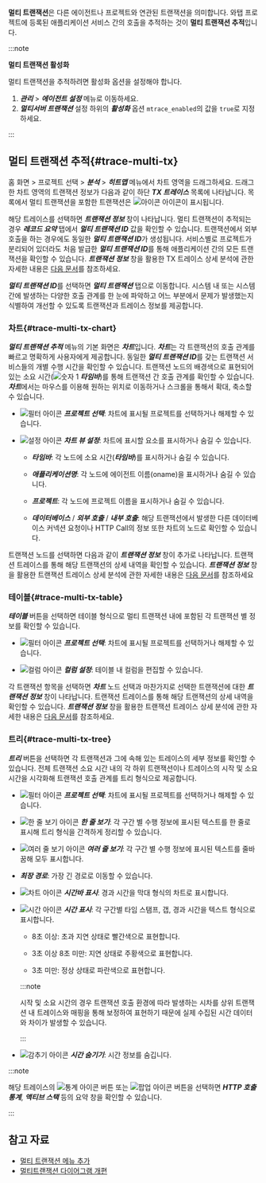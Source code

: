**멀티 트랜잭션**은 다른 에이전트나 프로젝트와 연관된 트랜잭션을 의미합니다. 와탭 프로젝트에 등록된 애플리케이션 서비스 간의 호출을 추적하는 것이 **멀티 트랜잭션 추적**입니다. 

:::note

**멀티 트랜잭션 활성화**

멀티 트랜잭션을 추적하려면 활성화 옵션을 설정해야 합니다. 

1. ***관리*** > ***에이전트 설정*** 메뉴로 이동하세요. 
1. ***멀티서버 트랜잭션*** 설정 하위의 ***활성화*** 옵션 `mtrace_enabled`의 값을 `true`로 지정하세요.

:::

## 멀티 트랜잭션 추적{#trace-multi-tx}

홈 화면 > 프로젝트 선택 > ***분석*** > ***히트맵*** 메뉴에서 차트 영역을 드래그하세요. 드래그한 차트 영역의 트랜잭션 정보가 다음과 같이 하단 ***TX 트레이스*** 목록에 나타납니다. 목록에서 멀티 트랜잭션을 포함한 트랜잭션은 ![아이콘](/img/ic-s-mult-transation.svg) 아이콘이 표시됩니다.

<ImgLang img='tx-trace-table.png' desc='mtrace_M' />

해당 트레이스를 선택하면 ***트랜잭션 정보*** 창이 나타납니다. 멀티 트랜잭션이 추적되는 경우 ***레코드 요약*** 탭에서 ***멀티 트랜잭션 ID*** 값을 확인할 수 있습니다. 트랜잭션에서 외부 호출을 하는 경우에도 동일한 ***멀티 트랜잭션 ID***가 생성됩니다. 서비스별로 프로젝트가 분리되어 있더라도 처음 발급한 ***멀티 트랜잭션 ID***를 통해 애플리케이션 간의 모든 트랜잭션을 확인할 수 있습니다. ***트랜잭션 정보*** 창을 활용한 TX 트레이스 상세 분석에 관한 자세한 내용은 [다음 문서](trs-profile#details)를 참조하세요.

<ImgLang img='tx-trace-dt-up.png' desc='레코드 요약' />

***멀티 트랜잭션 ID***를 선택하면 ***멀티 트랜잭션*** 탭으로 이동합니다. 시스템 내 또는 시스템 간에 발생하는 다양한 호출 관계를 한 눈에 파악하고 어느 부분에서 문제가 발생했는지 식별하여 개선할 수 있도록 트랜잭션과 트레이스 정보를 제공합니다.

### 차트{#trace-multi-tx-chart}

<ImgLang img='multi-tx-cht.png' desc='차트' />

***멀티 트랜잭션 추적*** 메뉴의 기본 화면은 ***차트***입니다. ***차트***는 각 트랜잭션의 호출 관계를 빠르고 명확하게 사용자에게 제공합니다. 동일한 ***멀티 트랜잭션 ID***를 갖는 트랜잭션 서비스들의 개별 수행 시간을 확인할 수 있습니다. 트랜잭션 노드의 배경색으로 표현되어 있는 소요 시간(![숫자 1](/img/number-01.png) ***타임바***)를 통해 트랜잭션 간 호출 관계를 확인할 수 있습니다. ***차트***에서는 마우스를 이용해 원하는 위치로 이동하거나 스크롤을 통해서 확대, 축소할 수 있습니다.

* ![필터 아이콘](/img/ico-filter.svg) ***프로젝트 선택***: 차트에 표시될 프로젝트를 선택하거나 해제할 수 있습니다.

* ![설정 아이콘](/img/ico-setting.svg) ***차트 뷰 설정***: 차트에 표시할 요소를 표시하거나 숨길 수 있습니다.

  * ***타임바***: 각 노드에 소요 시간(***타임바***)를 표시하거나 숨길 수 있습니다.

  * ***애플리케이션명***: 각 노드에 에이전트 이름(oname)을 표시하거나 숨길 수 있습니다.

  * ***프로젝트***: 각 노드에 프로젝트 이름을 표시하거나 숨길 수 있습니다.

  * ***데이터베이스*** / ***외부 호출*** / ***내부 호출***: 해당 트랜잭션에서 발생한 다른 데이터베이스 커넥션 요청이나 HTTP Call의 정보 또한 차트의 노드로 확인할 수 있습니다.

트랜잭션 노드를 선택하면 다음과 같이 ***트랜잭션 정보*** 창이 추가로 나타납니다. 트랜잭션 트레이스를 통해 해당 트랜잭션의 상세 내역을 확인할 수 있습니다. ***트랜잭션 정보*** 창을 활용한 트랜잭션 트레이스 상세 분석에 관한 자세한 내용은 [다음 문서](trs-profile#transaction-info)를 참조하세요

<ImgLang img='multi-tx-additional-info.png' desc='멀티 트랜잭션 상세 보기' />

### 테이블{#trace-multi-tx-table}

***테이블*** 버튼을 선택하면 테이블 형식으로 멀티 트랜잭션 내에 포함된 각 트랜잭션 별 정보를 확인할 수 있습니다.

<ImgLang img='multi-tx-table-mode.png' desc='멀티 트랜잭션 테이블 모드' />

* ![필터 아이콘](/img/ico-filter.svg) ***프로젝트 선택***: 차트에 표시될 프로젝트를 선택하거나 해제할 수 있습니다.

* ![컬럼 아이콘](/img/ic-column.svg) ***컬럼 설정***: 테이블 내 컬럼을 편집할 수 있습니다. 

각 트랜잭션 항목을 선택하면 ***차트*** 노드 선택과 마찬가지로 선택한 트랜잭션에 대한 ***트랜잭션 정보*** 창이 나타납니다. 트랜잭션 트레이스를 통해 해당 트랜잭션의 상세 내역을 확인할 수 있습니다. ***트랜잭션 정보*** 창을 활용한 트랜잭션 트레이스 상세 분석에 관한 자세한 내용은 [다음 문서](trs-profile#transaction-info)를 참조하세요.

### 트리{#trace-multi-tx-tree}

***트리*** 버튼을 선택하면 각 트랜잭션과 그에 속해 있는 트레이스의 세부 정보를 확인할 수 있습니다. 전체 트랜잭션 소요 시간 내의 각 하위 트랜잭션이나 트레이스의 시작 및 소요 시간을 시각화해 트랜잭션 호출 관계를 트리 형식으로 제공합니다. 

<ImgLang img='multi-tx-tree-mode.png' desc='멀티 트랜잭션 트리 모드' />

* ![필터 아이콘](/img/ico-filter.svg) ***프로젝트 선택***: 차트에 표시될 프로젝트를 선택하거나 해제할 수 있습니다.

* ![한 줄 보기 아이콘](/img/ic-single-line.svg) ***한 줄 보기***: 각 구간 별 수행 정보에 표시된 텍스트를 한 줄로 표시해 트리 형식을 간격하게 정리할 수 있습니다.

* ![여러 줄 보기 아이콘](/img/ic-multi-line.svg) ***여러 줄 보기***: 각 구간 별 수행 정보에 표시된 텍스트를 줄바꿈해 모두 표시합니다.

* ***최장 경로***: 가장 긴 경로로 이동할 수 있습니다.

* ![차트 아이콘](/img/ic-bar-chart.svg) ***시간바 표시***: 경과 시간을 막대 형식의 차트로 표시합니다.

* ![시간 아이콘](/img/ic-custom-time.svg) ***시간 표시***: 각 구간별 타임 스탬프, 갭, 경과 시간을 텍스트 형식으로 표시합니다.

  * 8초 이상: <span class='etrs'>초과 지연</span> 상태로 <span class='etrs'>빨간색</span>으로 표현합니다.

  * 3초 이상 8초 미만: <span class='ov5ud10'>지연</span> 상태로 <span class='ov5ud10'>주황색</span>으로 표현합니다.

  * 3초 미만: <span class='woer'>정상</span> 상태로 <span class='woer'>파란색</span>으로 표현합니다.

  :::note

  시작 및 소요 시간의 경우 트랜잭션 호출 환경에 따라 발생하는 시차를 상위 트랜잭션 내 트레이스와 매핑을 통해 보정하여 표현하기 때문에 실제 수집된 시간 데이터와 차이가 발생할 수 있습니다.

  :::

* ![감추기 아이콘](/img/ic-eye-invisible.svg) ***시간 숨기기***: 시간 정보를 숨깁니다.

:::note

해당 트레이스의 ![통계 아이콘](/img/ic-static.svg) 버튼 또는 ![팝업 아이콘](/img/ic-popup.svg) 버튼을 선택하면 ***HTTP 호출 통계***, ***액티브 스택*** 등의 요약 창을 확인할 수 있습니다.

:::

## 참고 자료

* [멀티 트랜잭션 메뉴 추가](https://www.whatap.io/ko/blog/85/index.html)
* [멀티트랜잭션 다이어그램 개편](https://www.whatap.io/ko/blog/72/index.html)


